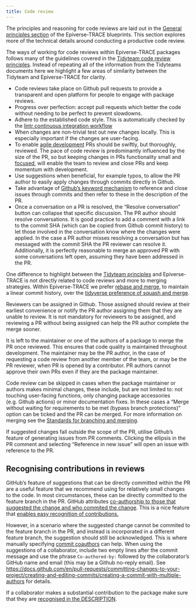 ```yaml
---
title: Code review
---
```


The principles and reasoning for code reviews are laid out in the [General principles section](principles.qmd#code-reviews) of the Epiverse-TRACE blueprints. This section explores more of the technical details around conducting a productive code review.

The ways of working for code reviews within Epiverse-TRACE packages follows many of the guidelines covered in the [Tidyteam code review principles](https://code-review.tidyverse.org/). Instead of repeating all of the information from the Tidyteams documents here we highlight a few areas of similarity between the Tidyteam and Epiverse-TRACE for clarity.

- Code reviews take place on Github pull requests to provide a transparent and open platform for people to engage with package reviews.
- Progress over perfection: accept pull requests which better the code without needing to be perfect to prevent slowdowns.
- Adhere to the established code style. This is automatically checked by the [lintr continuous integration workflow](https://github.com/epiverse-trace/workflows/blob/main/lint-changed-files.yaml)
- When changes are non-trivial test out new changes locally. This is especially important if the changes are user-facing.
- To enable [agile development](https://epiverse-trace.github.io/blueprints/principles.html#lean-and-agile-collaboration-framework) PRs should be swiftly, but thoroughly, reviewed. The pace of code review is predominantly influenced by the size of the PR, so but keeping changes in PRs functionality small and [focused](https://code-review.tidyverse.org/author/focused.html), will enable the team to review and close PRs and keep momentum with development.
- Use suggestions when beneficial, for example typos, to allow the PR author to easily apply changes through commits directly in Github.
- Take advantage of [Github's keyword mechanism](https://docs.github.com/en/get-started/writing-on-github/working-with-advanced-formatting/using-keywords-in-issues-and-pull-requests) to reference and close issues through commits and then refer to these in the description of the PR.
- Once a conversation on a PR is resolved, the "Resolve conversation" button can collapse that specific discussion. The PR author should resolve conversations. It is good practice to add a comment with a link to the commit SHA (which can be copied from Github commit history) to let those involved in the conversation know where the changes were applied. In the case a PR author misses resolving a conversation but has messaged with the commit SHA the PR reviewer can resolve it. Additionally, it is perfectly reasonable to merge an approved PR with some conversations left open, assuming they have been addressed in the PR.

One difference to highlight between the [Tidyteam principles](https://code-review.tidyverse.org/) and Epiverse-TRACE is not directly related to code reviews and more to merging strategies. Within Epiverse-TRACE we prefer [rebase and merge](git-branching-merging.qmd#merging-pull-requests-merge-commits-vs-squash-and-merge-vs-rebase-and-merge), to maintain a linear commit history, over the [tidyverse preference of squash and merge](https://code-review.tidyverse.org/author/submitting.html#finishing-a-pr).

Reviewers can be assigned in Github. Those assigned should review at their earliest convenience or notify the PR author assigning them that they are unable to review. It is not mandatory for reviewers to be assigned, and reviewing a PR without being assigned can help the PR author complete the merge sooner.

It is left to the maintainer or one of the authors of a package to merge the PR once reviewed. This ensures that code quality is maintained throughout development. The maintainer may be the PR author, in the case of requesting a code review from another member of the team, or may be the PR reviewer, when PR is opened by a contributor. PR authors cannot approve their own PRs even if they are the package maintainer.

Code review can be skipped in cases when the package maintainer or authors makes minimal changes, these include, but are not limited to: not touching user-facing functions, only changing package accessories (e.g. Github actions) or minor documentation fixes. In these cases a "Merge without waiting for requirements to be met (bypass branch protections)" option can be ticked and the PR can be merged. For more information on merging see the [Standards for branching and merging](git-branching-merging.qmd).

If suggested changes fall outside the scope of the PR, utilise Github's feature of generating issues from PR comments. Clicking the ellipsis in the PR comment and selecting "Reference in new issue" will open an issue with reference to the PR.

## Recognising contributions in reviews

GitHub's feature of suggestions that can be directly committed within the PR are a useful feature that we recommend using for relatively small changes to the code. In most circumstances, these can be directly committed to the feature branch in the PR. GitHub attributes [co-authorship to those that suggested the change and who commited the change](https://docs.github.com/en/pull-requests/collaborating-with-pull-requests/reviewing-changes-in-pull-requests/incorporating-feedback-in-your-pull-request#applying-suggested-changes). This is a nice feature that [enables easy recognition of contributions.](contribution-acknowledgements.qmd)

However, in a scenario where the suggested change cannot be commited to the feature branch in the PR, and instead is incorporated in a different feature branch, the suggestion should still be acknowledged. This is where manually specifying [commit coauthors](https://github.blog/2018-01-29-commit-together-with-co-authors/) can help. When using the suggestions of a collaborator, include two empty lines after the commit message and use the phrase `Co-authored-by:` followed by the collaborator's GitHub name and email (this may be a Github no-reply email). See <https://docs.github.com/en/pull-requests/committing-changes-to-your-project/creating-and-editing-commits/creating-a-commit-with-multiple-authors> for details.

::: {.callout-tip title="Read more about this principle in application"}

If a collaborator makes a substantial contribution to the package make sure that they are [recognised in the DESCRIPTION](contribution-acknowledgements.qmd#contributor-vs.-author-distinction).

:::
